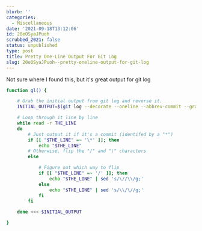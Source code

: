 ```yaml
---
blurb: ''
categories:
  - Miscellaneous
date: '2021-09-18T13:12:06'
id: 20eOSyaJPuoh
scrubbed_2021: false
status: unpublished
type: post
title: Pretty One-Line Output For Git Log
slug: 20eOSyaJPuoh--pretty-oneline-output-for-git-log
---
```


Not sure where I found this, but it's great output for git log

```bash
function gl() {

	# Grab the initial output from git log and reverse it.
	INITIAL_OUTPUT=$(git log --decorate --oneline --abbrev-commit --graph --all --color=always | sed '1!G;h;$!d') 

	# Loop through it line by line
	while read -r THE_LINE
	do
		# Just output it if it's a commit (identifed by a "*")
		if [[ "$THE_LINE" =~ '\*' ]]; then
			echo "$THE_LINE"
		# Otherwise, flip the "/" and "\" characters
		else

			# Figure out which way to flip
			if [[ "$THE_LINE" =~ '/' ]]; then
				echo "$THE_LINE" | sed 's/\//\\/g;'
			else
				echo "$THE_LINE" | sed 's/\\/\//g;'
			fi
		fi

	done <<< $INITIAL_OUTPUT

}
```
